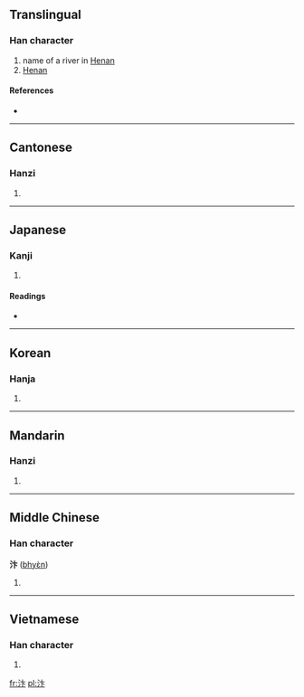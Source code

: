 ==Translingual==

===Han character===
{{Han char|rn=85|rad=水|as=04|sn=7|four=3013<sub>0</sub>|canj=水卜卜 (EYY)}}

# name of a river in [[Henan]]
# [[Henan]]

====References====
* {{Han ref|kx=0608.050|dkj=17165|dj=1001.090|hdz=31571.030|uh=6C74|ud=27764|bh=A858|bd=43096}}

----

==Cantonese==

===Hanzi===
{{yue-hanzi|jyut=|y=bin6}}

# {{defn|Cantonese|sort=水04}}

----

==Japanese==

===Kanji===
{{ja-kanji|grade=|rs=水04}}

# {{defn|Japanese|sort=水04}}

====Readings====
* {{ja-readings|on=[[へん]] (hen), [[べん]] (ben)|kun=}}

----

==Korean==

===Hanja===
{{ko-hanja|hangeul=파|eumhun=|rv=pa|mr=p'a|y=pha}}

# {{defn|Korean|sort=水04}}

----

==Mandarin==

===Hanzi===
{{cmn-hanzi|pin=[[biàn]] ([[bian4]])|wg=pien<sup>4</sup>}}

# {{defn|Mandarin|sort=水04}}

----

==Middle Chinese==

===Han character===
'''汴''' ([[bhyɛ̀n]])

# {{defn|Middle Chinese|sort=水04}}

----

==Vietnamese==

===Han character===
{{vi-hantu|[[biện]], [[biển]]|rs=水04}}

# {{defn|Vietnamese|sort=水04}}

[[fr:汴]]
[[pl:汴]]